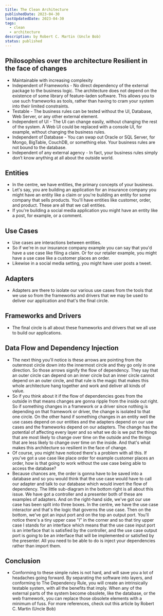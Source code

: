```yaml
---
title: The Clean Architecture
publishedDate: 2023-04-30
lastUpdatedDate: 2023-04-30
tags:
  - clean
  - architecture
description: by Robert C. Martin (Uncle Bob)
status: published
---
```


## Philosophies over the architecture Resilient in the face of changes

- Maintainable with increasing complexity
- Independent of Frameworks - No direct dependency of the external package to the business logic. The architecture does not depend on the existence of some library of feature-laden software. This allows you to use such frameworks as tools, rather than having to cram your system into their limited constraints.
- Testable - The business rules can be tested without the UI, Database, Web Server, or any other external element.
- Independent of UI - The UI can change easily, without changing the rest of the system. A Web UI could be replaced with a console UI, for example, without changing the business rules.
- Independent of Database - You can swap out Oracle or SQL Server, for Mongo, BigTable, CouchDB, or something else. Your business rules are not bound to the database.
- Independent of any external agency - In fact, your business rules simply don’t know anything at all about the outside world.

## Entities

- In the centre, we have entities, the primary concepts of your business.
- Let's say, you are building an application for an insurance company you might have an entity like a claim or you're building an entity for some company that sells products. You'll have entities like customer, order, and product. These are all that we call entities.
- If you're building a social media application you might have an entity like a post, for example, or a comment.

## Use Cases

- Use cases are interactions between entities.
- So if we're in our insurance company example you can say that you'd have a use case like filing a claim. Or for our retailer example, you might have a use case like a customer places an order.
- Likewise in a social media setting, you might have user posts a tweet.

## Adapters

- Adapters are there to isolate our various use cases from the tools that we use so from the frameworks and drivers that we may be used to deliver our application and that's the final circle.

## Frameworks and Drivers

- The final circle is all about these frameworks and drivers that we all use to build our applications.

## Data Flow and Dependency Injection

- The next thing you'll notice is these arrows are pointing from the outermost circle down into the innermost circle and they go only in one direction. So those arrows signify the flow of dependency. They say that an outer circle can depend on an inner circle but an inner circle cannot depend on an outer circle, and that rule is the magic that makes this whole architecture hang together and work and deliver all kinds of value.
- So if you think about it if the flow of dependencies goes from the outside in that means changes are gonna ripple from the inside out right. So if something changes in a framework or a driver since nothing is depending on that framework or driver, the change is isolated to that one circle. On the other hand if something changes in an entity well the use cases depend on our entities and the adapters depend on our use cases and the frameworks depend on our adapters. The change has the potential of affecting every layer and so what we do is we put the things that are most likely to change over time on the outside and the things that are less likely to change over time on the inside. And that's what makes this architecture so resilient in the face of change.
- Of course, you might have noticed there's a problem with all this. If you've got a use case like place order for example customer places an order, how is that going to work without the use case being able to access the database?
- Because chances are, the order is gonna have to be saved into a database and so you would think that the use case would have to call our adapter and talk to our database which would invert the flow of dependency. The little sub-diagram in the bottom right is all about this issue. We have got a controller and a presenter both of these are examples of adapters. And on the right-hand side, we've got our use case has been split into three boxes. In the centre, we have the use case interactor and that's the logic that governs the use case. Then on the bottom, we've got an input port and on the top an output port. You'll notice there's a tiny upper case "I" in the corner and so that tiny upper case I stands for an interface which means that the use case input port is an interface that is satisfied by the controller, and the use case output port is going to be an interface that will be implemented or satisfied by the presenter. All you need to be able to do is inject your dependencies rather than import them.

## Conclusion

- Conforming to these simple rules is not hard, and will save you a lot of headaches going forward. By separating the software into layers, and conforming to The Dependency Rule, you will create an intrinsically testable system, with all the benefits that imply. When any of the external parts of the system become obsolete, like the database, or the web framework, you can replace those obsolete elements with a minimum of fuss.
  For more references, check out this article by Robert C. Martin (Uncle Bob)
